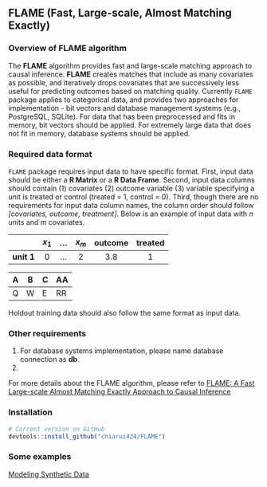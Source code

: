 ## FLAME (Fast, Large-scale, Almost Matching Exactly)

### Overview of FLAME algorithm 

The **FLAME** algorithm provides fast and large-scale matching approach to causal inference. **FLAME** creates matches that include as many covariates as possible, and iteratively drops covariates that are successively less useful for predicting outcomes based on matching quality. Currently `FLAME` package applies to categorical data, and provides two approaches for implementation - bit vectors and database management systems (e.g., PostgreSQL, SQLite). For data that has been preprocessed and fits in memory, bit vectors should be applied. For extremely large data that does not fit in memory, database systems should be applied.

### Required data format

`FLAME` package requires input data to have specific format. First, input data should be either a **R Matrix** or a **R Data Frame**. Second, input data columns should contain (1) covariates (2) outcome variable (3) variable specifying a unit is treated or control (treated = 1, control = 0). Third, though there are no requirements for input data column names, the column order should follow *[covariates, outcome, treatment]*. Below is an example of input data with $n$ units and $m$ covariates.


|       | **$x_1$** | **...** | **$x_m$** | **outcome** | **treated** |
| :---: | :---:| :---: | :---: | :---: | :---: |
| **unit 1** | 0    | ... | 2     | 3.8     | 1       |


|A|B|C|AA|
| --- | --- | --- | --- |
|Q|W   |    E | RR     |

Holdout training data should also follow the same format as input data.

### Other requirements

1. For database systems implementation, please name database connection as **db**.
2. 



For more details about the FLAME algorithm, please refer to [FLAME: A Fast Large-scale Almost Matching Exactly Approach to Causal Inference ](https://arxiv.org/pdf/1707.06315.pdf)  


### Installation  

```r
# Current version on GitHub
devtools::install_github("chiarui424/FLAME") 
```

### Some examples 

[Modeling Synthetic Data](articles/Synthetic_Data.html)
